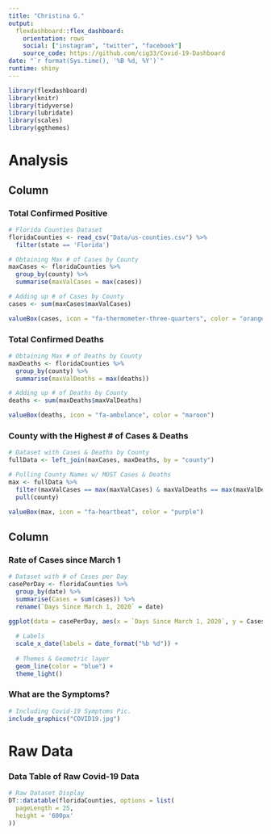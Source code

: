 ```yaml
---
title: "Christina G."
output: 
  flexdashboard::flex_dashboard:
    orientation: rows
    social: ["instagram", "twitter", "facebook"]
    source_code: https://github.com/cig33/Covid-19-Dashboard
date: "`r format(Sys.time(), '%B %d, %Y')`"
runtime: shiny
---
```


<style>  

.navbar {
  background-color:teal;
}

</style> 

```r
library(flexdashboard)
library(knitr)
library(tidyverse)
library(lubridate)
library(scales)
library(ggthemes)
```

Analysis
=======================================================================

Column {data-width=650}
-----------------------------------------------------------------------

### Total Confirmed Positive

```r
# Florida Counties Dataset
floridaCounties <- read_csv("Data/us-counties.csv") %>% 
  filter(state == 'Florida') 
```

```r
# Obtaining Max # of Cases by County
maxCases <- floridaCounties %>% 
  group_by(county) %>% 
  summarise(maxValCases = max(cases)) 

# Adding up # of Cases by County
cases <- sum(maxCases$maxValCases)

valueBox(cases, icon = "fa-thermometer-three-quarters", color = "orange" )
```

### Total Confirmed Deaths

```r
# Obtaining Max # of Deaths by County
maxDeaths <- floridaCounties %>% 
  group_by(county) %>% 
  summarise(maxValDeaths = max(deaths)) 

# Adding up # of Deaths by County
deaths <- sum(maxDeaths$maxValDeaths)

valueBox(deaths, icon = "fa-ambulance", color = "maroon")
```

### County with the Highest # of Cases & Deaths

```r
# Dataset with Cases & Deaths by County
fullData <- left_join(maxCases, maxDeaths, by = "county")

# Pulling County Names w/ MOST Cases & Deaths
max <- fullData %>% 
  filter(maxValCases == max(maxValCases) & maxValDeaths == max(maxValDeaths)) %>% 
  pull(county)

valueBox(max, icon = "fa-heartbeat", color = "purple")
```

Column {data-width=350}
-----------------------------------------------------------------------

### Rate of Cases since March 1

```r
# Dataset with # of Cases per Day
casePerDay <- floridaCounties %>% 
  group_by(date) %>% 
  summarise(Cases = sum(cases)) %>% 
  rename(`Days Since March 1, 2020` = date)
```

```r
ggplot(data = casePerDay, aes(x = `Days Since March 1, 2020`, y = Cases)) +
  
  # Labels 
  scale_x_date(labels = date_format("%b %d")) +
  
  # Themes & Geometric layer 
  geom_line(color = "blue") +
  theme_light()
```

### What are the Symptoms?

```r
# Including Covid-19 Symptoms Pic.
include_graphics("COVID19.jpg")
```

Raw Data
=======================================================================

### Data Table of Raw Covid-19 Data

```r
# Raw Dataset Display
DT::datatable(floridaCounties, options = list(
  pageLength = 25,
  height = '600px'
))
```

